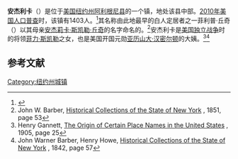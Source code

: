 {{Infobox settlement
|official_name            = 安杰利卡
|settlement_type          = 镇
|nickname                 = 
|motto                    =

<!-- Images -->
|image_skyline            = 
|imagesize                = 
|image_caption            = 
|image_flag               = 
|image_seal               =

<!-- Maps -->
|image_map                = 
|mapsize                  = 
|map_caption              = 
|image_map1               = 
|mapsize1                 = 
|map_caption1             = 
|pushpin_map              = USA New York <!--required to use image on next line-->
|pushpin_image            = New York Locator Map with US.PNG
|pushpin_label            = 安杰利卡
|pushpin_label_position   =
|pushpin_map_caption      =
|pushpin_mapsize          =
|latd  = 42 |latm  = 18 |lats  = 23 |latNS  = N
|longd = 78 |longm = 00 |longs = 59 |longEW = W
|coordinates_region       = US-NY
|coordinates_display      = inline,title

<!-- Location -->
|subdivision_type         = [[国家|国家]]
|subdivision_name         = [[美国|美国]]
|subdivision_type1        = [[美国行政区划|州]]
|subdivision_name1        = [[纽约州|纽约州]]
|subdivision_type2        = [[纽约州行政区划|县]]
|subdivision_name2        = [[阿利根尼县_(纽约州)|阿利根尼县]]
|government_footnotes     = 
|government_type          = 
|established_title        = 
|established_date         =

<!-- Area -->
|unit_pref  =  Imperial
|area_footnotes           = 
|area_magnitude           = 
|area_total_km2           = 94.4
|area_land_km2            = 94.3
|area_water_km2           = 0.1
|area_total_sq_mi         = 
|area_land_sq_mi          = 
|area_water_sq_mi         =

<!-- Population -->
|population_as_of         = [[2010年美国人口普查|2010]]
|population_footnotes     = 
|population_total         = 1403
|population_density_km2   = 14.9
|population_density_sq_mi =

<!-- General information -->
|timezone                 = [[美国东部时间|美国东部时间]]
|utc_offset               = 
|timezone_DST             = 
|utc_offset_DST           = 
|elevation_footnotes      = 
|elevation_m              = 
|elevation_ft             =

<!-- Area/postal codes & others -->
|postal_code_type         = 
|postal_code              = 
|area_code                = 
|blank_name               = 
|blank_info               = 
|blank1_name              = 
|blank1_info              = 
|website                  = {{URL|www.angelica-ny.net}}
|footnotes                = 
}}
'''安杰利卡'''（{{lang-en|Angelica}}）是位于[[美国|美国]][[纽约州|纽约州]][[阿利根尼县_(纽约州)|阿利根尼县]]的一个镇，地处该县中部。[[2010年美国人口普查|2010年美国人口普查]]时，该镇有1403人。<ref name>{{cite web|url=http://factfinder2.census.gov|publisher=[[United_States_Census_Bureau|United States Census Bureau]]|title=American FactFinder|access-date=2021-09-07|archive-date=2013-09-11|archive-url=https://web.archive.org/web/20130911234518/http://factfinder2.census.gov/|dead-url=no}}</ref>其名称由此地最早的白人定居者之一菲利普·丘奇（{{lang|en|Philip Church}}）以其母亲[[安杰莉卡·斯凯勒·丘奇|安杰莉卡·斯凯勒·丘奇]]的名字命名的。<ref>John W. Barber, [http://books.google.com/books?id=DoAt3cXaS4EC&pg=PA53&dq=angelica+town+%22new+york%22+named+for+%22angelica+church%22&hl=en&sa=X&ei=Jbt2UqCFFsupsASU6IGoBw&ved=0CHQQ6AEwCQ#v=onepage&q=angelica%20town%20%22new%20york%22%20named%20for%20%22angelica%20church%22&f=false Historical Collections of the State of New York] {{Wayback|url=http://books.google.com/books?id=DoAt3cXaS4EC&pg=PA53&dq=angelica+town+%22new+york%22+named+for+%22angelica+church%22&hl=en&sa=X&ei=Jbt2UqCFFsupsASU6IGoBw&ved=0CHQQ6AEwCQ#v=onepage&q=angelica%20town%20%22new%20york%22%20named%20for%20%22angelica%20church%22&f=false |date=20161222040620 }}, 1851, page 53</ref>安杰利卡是[[美国独立战争|美国独立战争]]时的将领[[菲力·斯凯勒|菲力·斯凯勒]]之女，也是美国开国元勋[[亚历山大·汉密尔顿|亚历山大·汉密尔顿]]的大姨。<ref>Henry Gannett, [http://books.google.com/books?id=9V1IAAAAMAAJ&pg=PA25&dq=angelica+town+%22new+york%22+named+for&hl=en&sa=X&ei=PLp2UvyGKbHlsAToxIDgCA&ved=0CC4Q6AEwAA#v=onepage&q=angelica%20town%20%22new%20york%22%20named%20for&f=false The Origin of Certain Place Names in the United States] {{Wayback|url=http://books.google.com/books?id=9V1IAAAAMAAJ&pg=PA25&dq=angelica+town+%22new+york%22+named+for&hl=en&sa=X&ei=PLp2UvyGKbHlsAToxIDgCA&ved=0CC4Q6AEwAA#v=onepage&q=angelica%20town%20%22new%20york%22%20named%20for&f=false |date=20140421043958 }}, 1905, page 25</ref><ref>John Warner Barber, Henry Howe, [http://books.google.com/books?id=2ZyGfk7FqlYC&pg=PA57&dq=angelica+town+%22new+york%22+named+for+%22angelica+church%22&hl=en&sa=X&ei=Jbt2UqCFFsupsASU6IGoBw&ved=0CF0Q6AEwBQ#v=onepage&q=angelica%20town%20%22new%20york%22%20named%20for%20%22angelica%20church%22&f=false Historical Collections of the State of New York] {{Wayback|url=http://books.google.com/books?id=2ZyGfk7FqlYC&pg=PA57&dq=angelica+town+%22new+york%22+named+for+%22angelica+church%22&hl=en&sa=X&ei=Jbt2UqCFFsupsASU6IGoBw&ved=0CF0Q6AEwBQ#v=onepage&q=angelica%20town%20%22new%20york%22%20named%20for%20%22angelica%20church%22&f=false |date=20140421061128 }}, 1842, page 57</ref>

== 参考文献 ==
{{reflist}}

{{NY-stub}}
[[Category:纽约州城镇|Category:纽约州城镇]]